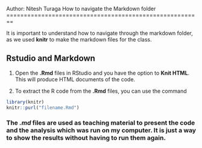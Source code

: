 Author: Nitesh Turaga
How to navigate the Markdown folder
========================================================

It is important to understand how to navigate through the markdown folder, as we used **knitr** to make the markdown files for the class.

Rstudio and Markdown
---------------------

1. Open the **.Rmd** files in RStudio and you have the option to **Knit HTML**. This will produce HTML documents of the code.

2. To extract the R code from the **.Rmd** files, you can use the command 

```{r,echo =TRUE,eval=FALSE}
library(knitr)
knitr::purl("filename.Rmd")
```

### The _.md_ files are used as teaching material to present the code and the analysis which was run on my computer. It is just a way to show the results without having to run them again.
